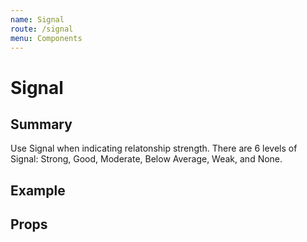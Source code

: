 ```yaml
---
name: Signal
route: /signal
menu: Components
---
```




# Signal

## Summary

Use Signal when indicating relatonship strength. There are 6 levels of Signal: Strong, Good, Moderate, Below Average, Weak, and None.

## Example

<Playground>
  <Signal/>
</Playground>

## Props

<Props of={Signal} />
